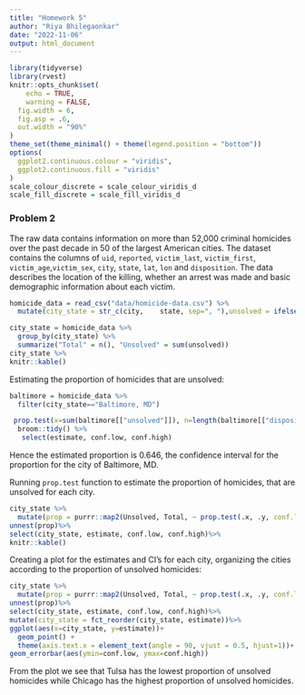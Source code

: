 ```yaml
---
title: "Homework 5"
author: "Riya Bhilegaonkar"
date: "2022-11-06"
output: html_document
---
```


```r
library(tidyverse)
library(rvest)
knitr::opts_chunk$set(
	echo = TRUE,
	warning = FALSE,
  fig.width = 6,
  fig.asp = .6,
  out.width = "90%"
)
theme_set(theme_minimal() + theme(legend.position = "bottom"))
options(
  ggplot2.continuous.colour = "viridis",
  ggplot2.continuous.fill = "viridis"
)
scale_colour_discrete = scale_colour_viridis_d
scale_fill_discrete = scale_fill_viridis_d
```

### Problem 2

The raw data contains information on more than 52,000 criminal homicides over the past decade in 50 of the largest American cities. The dataset contains the columns of `uid`, `reported`, `victim_last`, `victim_first`, `victim_age`,`victim_sex`, `city`, `state`, `lat`, `lon` and `disposition`. The data describes the location of the killing, whether an arrest was made and basic demographic information about each victim. 
```r
homicide_data = read_csv("data/homicide-data.csv") %>%
  mutate(city_state = str_c(city,    state, sep=", "),unsolved = ifelse((disposition=="Closed without arrest" | disposition =="Open/No arrest"), 1, 0)) 

city_state = homicide_data %>%
  group_by(city_state) %>%
  summarize("Total" = n(), "Unsolved" = sum(unsolved))
city_state %>%
knitr::kable()


```

Estimating the proportion of homicides that are unsolved:
```r
baltimore = homicide_data %>%
  filter(city_state=="Baltimore, MD")

 prop.test(x=sum(baltimore[["unsolved"]]), n=length(baltimore[["disposition"]]), conf.level=0.95) %>% 
  broom::tidy() %>%
   select(estimate, conf.low, conf.high)
```
Hence the estimated proportion is 0.646, the confidence interval for the proportion for the city of Baltimore, MD.

Running `prop.test` function to estimate the proportion of homicides, that are unsolved for each city. 
```r
city_state %>%
  mutate(prop = purrr::map2(Unsolved, Total, ~ prop.test(.x, .y, conf.level=0.95) %>%                   broom::tidy())) %>%
unnest(prop)%>%
select(city_state, estimate, conf.low, conf.high)%>%
knitr::kable()
```


Creating a plot for the estimates and CI's for each city, organizing the cities according to the proportion of unsolved homicides:
```r
city_state %>%
  mutate(prop = purrr::map2(Unsolved, Total, ~ prop.test(.x, .y, conf.level=0.95) %>%                   broom::tidy())) %>%
unnest(prop)%>%
select(city_state, estimate, conf.low, conf.high)%>%
mutate(city_state = fct_reorder(city_state, estimate))%>%
ggplot(aes(x=city_state, y=estimate))+
  geom_point() +
  theme(axis.text.x = element_text(angle = 90, vjust = 0.5, hjust=1))+
geom_errorbar(aes(ymin=conf.low, ymax=conf.high))

```

From the plot we see that Tulsa has the lowest proportion of unsolved homicides while Chicago has the highest proportion of unsolved homicides.
